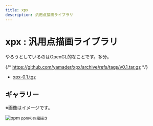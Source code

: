 ```yaml
---
title: xpx
description: 汎用点描画ライブラリ
---
```



# xpx : 汎用点描画ライブラリ

<GitHub repo="yamader/xpx" />

やろうとしているのはOpenGL的なことです。多分。

{/* https://github.com/yamader/xpx/archive/refs/tags/v0.1.tar.gz */}
- [xpx-0.1.tgz](/assets/xpx-0.1.tgz)

## ギャラリー

※画像はイメージです。

![ppm](./ppm.png)
<small>ppmのお絵描き</small>
